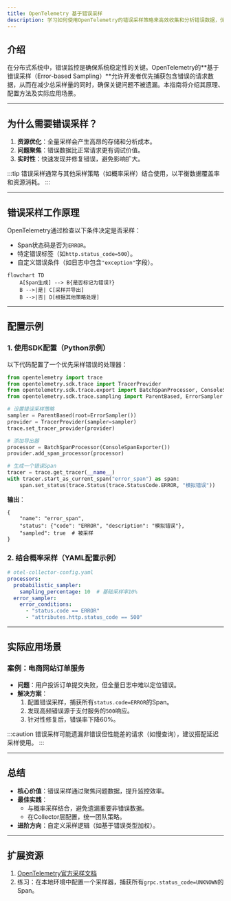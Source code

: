 ```yaml
---
title: OpenTelemetry 基于错误采样
description: 学习如何使用OpenTelemetry的错误采样策略来高效收集和分析错误数据，优化监控系统的资源消耗。
---
```


## 介绍

在分布式系统中，错误监控是确保系统稳定性的关键。OpenTelemetry的**基于错误采样（Error-based Sampling）**允许开发者优先捕获包含错误的请求数据，从而在减少总采样量的同时，确保关键问题不被遗漏。本指南将介绍其原理、配置方法及实际应用场景。

---

## 为什么需要错误采样？

1. **资源优化**：全量采样会产生高昂的存储和分析成本。
2. **问题聚焦**：错误数据比正常请求更有调试价值。
3. **实时性**：快速发现并修复错误，避免影响扩大。

:::tip
错误采样通常与其他采样策略（如概率采样）结合使用，以平衡数据覆盖率和资源消耗。
:::

---

## 错误采样工作原理

OpenTelemetry通过检查以下条件决定是否采样：
- Span状态码是否为`ERROR`。
- 特定错误标签（如`http.status_code=500`）。
- 自定义错误条件（如日志中包含`"exception"`字段）。

```mermaid
flowchart TD
    A[Span生成] --> B{是否标记为错误?}
    B -->|是| C[采样并导出]
    B -->|否| D[根据其他策略处理]
```

---

## 配置示例

### 1. 使用SDK配置（Python示例）

以下代码配置了一个优先采样错误的处理器：

```python
from opentelemetry import trace
from opentelemetry.sdk.trace import TracerProvider
from opentelemetry.sdk.trace.export import BatchSpanProcessor, ConsoleSpanExporter
from opentelemetry.sdk.trace.sampling import ParentBased, ErrorSampler

# 设置错误采样策略
sampler = ParentBased(root=ErrorSampler())
provider = TracerProvider(sampler=sampler)
trace.set_tracer_provider(provider)

# 添加导出器
processor = BatchSpanProcessor(ConsoleSpanExporter())
provider.add_span_processor(processor)

# 生成一个错误Span
tracer = trace.get_tracer(__name__)
with tracer.start_as_current_span("error_span") as span:
    span.set_status(trace.Status(trace.StatusCode.ERROR, "模拟错误"))
```

**输出**：
```plaintext
{
    "name": "error_span",
    "status": {"code": "ERROR", "description": "模拟错误"},
    "sampled": true  # 被采样
}
```

### 2. 结合概率采样（YAML配置示例）

```yaml
# otel-collector-config.yaml
processors:
  probabilistic_sampler:
    sampling_percentage: 10  # 基础采样率10%
  error_sampler:
    error_conditions:
      - "status.code == ERROR"
      - "attributes.http.status_code == 500"
```

---

## 实际应用场景

### 案例：电商网站订单服务
- **问题**：用户投诉订单提交失败，但全量日志中难以定位错误。
- **解决方案**：
  1. 配置错误采样，捕获所有`status.code=ERROR`的Span。
  2. 发现高频错误源于支付服务的`500`响应。
  3. 针对性修复后，错误率下降60%。

:::caution
错误采样可能遗漏非错误但性能差的请求（如慢查询），建议搭配延迟采样使用。
:::

---

## 总结

- **核心价值**：错误采样通过聚焦问题数据，提升监控效率。
- **最佳实践**：
  - 与概率采样结合，避免遗漏重要非错误数据。
  - 在Collector层配置，统一团队策略。
- **进阶方向**：自定义采样逻辑（如基于错误类型加权）。

---

## 扩展资源

1. [OpenTelemetry官方采样文档](https://opentelemetry.io/docs/concepts/sampling/)
2. 练习：在本地环境中配置一个采样器，捕获所有`grpc.status_code=UNKNOWN`的Span。